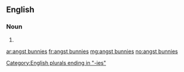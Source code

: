 ==English==

===Noun===
{{head|en|head=[[angst]] [[bunnies]]}}

# {{plural of|angst bunny}}

[[Category:English plurals ending in "-ies"]]

[[ar:angst bunnies]]
[[fr:angst bunnies]]
[[mg:angst bunnies]]
[[no:angst bunnies]]